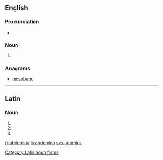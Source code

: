 ==English==

===Pronunciation===
* {{a|US}} {{IPA|/æb.ˈdɑm.ə.nə/}}

===Noun===
{{head|en|plural}}

# {{plural of|abdomen|lang=en|nocat=1}}

===Anagrams===
* [[mesoband#English|mesoband]]

----

==Latin==

===Noun===
{{head|la}} {{n}}

# {{inflection of|abdōmen||nom|p|lang=la}}
# {{inflection of|abdōmen||acc|p|lang=la}}
# {{inflection of|abdōmen||voc|p|lang=la}}

[[Category:Latin noun forms]]

[[fr:abdomina]]
[[io:abdomina]]
[[sv:abdomina]]